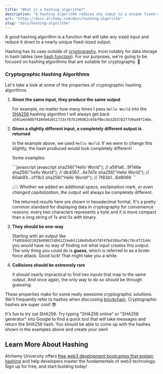 ```yaml
---
title: "What is a hashing algorithm?"
description: "A hashing algorithm reduces any input to a unique fixed-sized output. Cryptographic hashing algorithms are one-way, produce the same output for the same input, and have rare collisions."
url: "https://docs.alchemy.com/docs/hashing-algorithm"
slug: "docs/hashing-algorithm"
---
```


A good hashing algorithm is a function that will take any sized input and reduce it down to a nearly unique fixed-sized output.

Hashing has its uses outside of [cryptography](/docs/public-key-cryptography), most notably for data storage in hash tables (see [hash function](https://en.wikipedia.org/wiki/Hash_function)). For our purposes, we're going to be focused on hashing algorithms that are suitable for cryptography. 🔑

### Cryptographic Hashing Algorithms

Let's take a look at some of the properties of cryptographic hashing algorithms.

1. **Given the same input, they produce the same output**

   For example, no matter how many times I pass `Hello World` into the [SHA256](https://en.wikipedia.org/wiki/SHA-2) hashing algorithm I will always get back `a591a6d40bf420404a011733cfb7b190d62c65bf0bcda32b57b277d9ad9f146e`.

2. **Given a slightly different input, a completely different output is returned**

   In the example above, we used `Hello World`. If we were to change this slightly, the hash produced would look completely different!

   Some examples:

   <CodeGroup>
     ```javascript javascript
     sha256("Hello World"); // a591a6…9f146e
     sha256("hello World"); // db4067…4e7d7e
     sha256("Hello  World"); // 60ab93…cf11b3
     sha256("Hello World!"); // 7f83b1…6d9069
     ```
   </CodeGroup>

   👆🏼 Whether we added an additional space, exclamation mark, *or even changed capitalization*, the output will always be completely different.

   <Info>
     The returned results here are shown in hexadecimal format. It's a pretty common standard for displaying data in cryptography for convenience reasons: every two characters represents a byte and it is more compact than a long string of 1s and 0s with binary.
   </Info>

3. **They should be one-way**

   Starting with an output like `ffd85b0d22019d89837d841224eb51166dbdb43f8f4fbd18baf96c78cd721d4c` you would have no way of finding out what input creates this output. The only thing you could do is **guess**, which is referred to as a brute-force attack. Good luck! That might take you a while.

4. **Collisions should be extremely rare**

   It should nearly impractical to find two inputs that map to the same output. And once again, the only way to do so should be through guessing.

These properties make for some really awesome cryptographic solutions. We'll frequently refer to hashes when discussing [blockchain](/docs/what-is-a-blockchain). Cryptographic hashes are super cool! 😎

<Info>
  It's fun to try out SHA256. Try typing "SHA256 online" or "SHA256 generator" into Google to find a quick tool that will take messages and return the SHA256 hash. You should be able to come up with the hashes shown in the examples above and create your own!
</Info>

## Learn More About Hashing

Alchemy University offers [free web3 development bootcamps that explain hashing](https://university.alchemy.com/ethereum) and help developers master the fundamentals of web3 technology. Sign up for free, and start building today!
